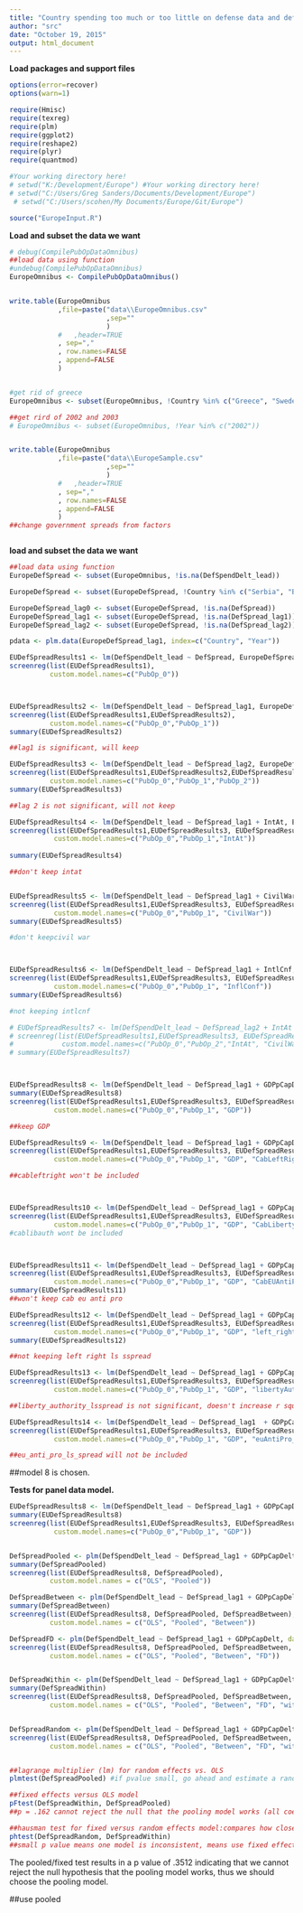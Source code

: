 ```yaml
---
title: "Country spending too much or too little on defense data and defense spending"
author: "src"
date: "October 19, 2015"
output: html_document
---
```


**Load packages and support files**
```r
options(error=recover)
options(warn=1)

require(Hmisc)
require(texreg)
require(plm)
require(ggplot2)
require(reshape2)
require(plyr)
require(quantmod)

#Your working directory here!
# setwd("K:/Development/Europe") #Your working directory here!
# setwd("C:/Users/Greg Sanders/Documents/Development/Europe")
 # setwd("C:/Users/scohen/My Documents/Europe/Git/Europe")

source("EuropeInput.R")

```


**Load and subset the data we want**
```r


# debug(CompilePubOpDataOmnibus)
##load data using function
#undebug(CompilePubOpDataOmnibus)
EuropeOmnibus <- CompilePubOpDataOmnibus()


write.table(EuropeOmnibus
            ,file=paste("data\\EuropeOmnibus.csv"
                        ,sep=""
                        )
            #   ,header=TRUE
            , sep=","
            , row.names=FALSE
            , append=FALSE
            )


#get rid of greece
EuropeOmnibus <- subset(EuropeOmnibus, !Country %in% c("Greece", "Sweden","Russia","United States"))

##get rird of 2002 and 2003
# EuropeOmnibus <- subset(EuropeOmnibus, !Year %in% c("2002"))


write.table(EuropeOmnibus
            ,file=paste("data\\EuropeSample.csv"
                        ,sep=""
                        )
            #   ,header=TRUE
            , sep=","
            , row.names=FALSE
            , append=FALSE
            )
##change government spreads from factors



```


**load and subset the data we want**
```r

##load data using function
EuropeDefSpread <- subset(EuropeOmnibus, !is.na(DefSpendDelt_lead))

EuropeDefSpread <- subset(EuropeDefSpread, !Country %in% c("Serbia", "Bulgaria", "Romania", "Serbia", "Slovakia"))

EuropeDefSpread_lag0 <- subset(EuropeDefSpread, !is.na(DefSpread))
EuropeDefSpread_lag1 <- subset(EuropeDefSpread, !is.na(DefSpread_lag1))
EuropeDefSpread_lag2 <- subset(EuropeDefSpread, !is.na(DefSpread_lag2))

pdata <- plm.data(EuropeDefSpread_lag1, index=c("Country", "Year"))

```



``` r

EUDefSpreadResults1 <- lm(DefSpendDelt_lead ~ DefSpread, EuropeDefSpread_lag0) 
screenreg(list(EUDefSpreadResults1),
          custom.model.names=c("PubOp_0"))



EUDefSpreadResults2 <- lm(DefSpendDelt_lead ~ DefSpread_lag1, EuropeDefSpread_lag1) 
screenreg(list(EUDefSpreadResults1,EUDefSpreadResults2),
          custom.model.names=c("PubOp_0","PubOp_1"))
summary(EUDefSpreadResults2)

##lag1 is significant, will keep 

EUDefSpreadResults3 <- lm(DefSpendDelt_lead ~ DefSpread_lag2, EuropeDefSpread_lag2) 
screenreg(list(EUDefSpreadResults1,EUDefSpreadResults2,EUDefSpreadResults3),
          custom.model.names=c("PubOp_0","PubOp_1","PubOp_2"))
summary(EUDefSpreadResults3)

##lag 2 is not significant, will not keep

EUDefSpreadResults4 <- lm(DefSpendDelt_lead ~ DefSpread_lag1 + IntAt, EuropeDefSpread_lag1)
screenreg(list(EUDefSpreadResults1,EUDefSpreadResults3, EUDefSpreadResults4),
           custom.model.names=c("PubOp_0","PubOp_1","IntAt"))
 
summary(EUDefSpreadResults4)

##don't keep intat


EUDefSpreadResults5 <- lm(DefSpendDelt_lead ~ DefSpread_lag1 + CivilWar, EuropeDefSpread_lag1)
screenreg(list(EUDefSpreadResults1,EUDefSpreadResults3, EUDefSpreadResults5),
           custom.model.names=c("PubOp_0","PubOp_1", "CivilWar"))
summary(EUDefSpreadResults5)

#don't keepcivil war



EUDefSpreadResults6 <- lm(DefSpendDelt_lead ~ DefSpread_lag1 + IntlCnf, EuropeDefSpread_lag1)
screenreg(list(EUDefSpreadResults1,EUDefSpreadResults3, EUDefSpreadResults6),
           custom.model.names=c("PubOp_0","PubOp_1", "InflConf"))
summary(EUDefSpreadResults6)

#not keeping intlcnf

# EUDefSpreadResults7 <- lm(DefSpendDelt_lead ~ DefSpread_lag2 + IntAt + CivilWar, EuropeDefSpread_lag2)
# screenreg(list(EUDefSpreadResults1,EUDefSpreadResults3, EUDefSpreadResults4, EUDefSpreadResults5, EUDefSpreadResults7),
#            custom.model.names=c("PubOp_0","PubOp_2","IntAt", "CivilWar", "Population"))
# summary(EUDefSpreadResults7)



EUDefSpreadResults8 <- lm(DefSpendDelt_lead ~ DefSpread_lag1 + GDPpCapDelt, EuropeDefSpread_lag1)
summary(EUDefSpreadResults8)
screenreg(list(EUDefSpreadResults1,EUDefSpreadResults3, EUDefSpreadResults8),
           custom.model.names=c("PubOp_0","PubOp_1", "GDP"))

##keep GDP

EUDefSpreadResults9 <- lm(DefSpendDelt_lead ~ DefSpread_lag1 + GDPpCapDelt + Cab_left_right, EuropeDefSpread_lag1)
screenreg(list(EUDefSpreadResults1,EUDefSpreadResults3, EUDefSpreadResults8, EUDefSpreadResults9),
           custom.model.names=c("PubOp_0","PubOp_1", "GDP", "CabLeftRight"))

##cableftright won't be included



EUDefSpreadResults10 <- lm(DefSpendDelt_lead ~ DefSpread_lag1 + GDPpCapDelt + Cab_liberty_authority, EuropeDefSpread_lag1)
screenreg(list(EUDefSpreadResults1,EUDefSpreadResults3, EUDefSpreadResults8, EUDefSpreadResults10),
           custom.model.names=c("PubOp_0","PubOp_1", "GDP", "CabLibertyAuth"))
#cablibauth wont be included



EUDefSpreadResults11 <- lm(DefSpendDelt_lead ~ DefSpread_lag1 + GDPpCapDelt + Cab_eu_anti_pro, EuropeDefSpread_lag1)
screenreg(list(EUDefSpreadResults1,EUDefSpreadResults3, EUDefSpreadResults8, EUDefSpreadResults11),
           custom.model.names=c("PubOp_0","PubOp_1", "GDP", "CabEUAntiPro"))
summary(EUDefSpreadResults11)
##won't keep cab eu anti pro

EUDefSpreadResults12 <- lm(DefSpendDelt_lead ~ DefSpread_lag1 + GDPpCapDelt + left_right_ls_spread, EuropeDefSpread_lag1)
screenreg(list(EUDefSpreadResults1,EUDefSpreadResults3, EUDefSpreadResults8, EUDefSpreadResults12),
           custom.model.names=c("PubOp_0","PubOp_1", "GDP", "left_right_lsSpread"))
summary(EUDefSpreadResults12)

##not keeping left right ls sspread

EUDefSpreadResults13 <- lm(DefSpendDelt_lead ~ DefSpread_lag1 + GDPpCapDelt + liberty_authority_ls_spread, EuropeDefSpread_lag1)
screenreg(list(EUDefSpreadResults1,EUDefSpreadResults3, EUDefSpreadResults8, EUDefSpreadResults13),
           custom.model.names=c("PubOp_0","PubOp_1", "GDP", "libertyAuth_lsSpread"))

##liberty_authority_lsspread is not significant, doesn't increase r squared and doens't affect the other veriables significantly

EUDefSpreadResults14 <- lm(DefSpendDelt_lead ~ DefSpread_lag1  + GDPpCapDelt + eu_anti_pro_ls_spread, EuropeDefSpread_lag1)
screenreg(list(EUDefSpreadResults1,EUDefSpreadResults3, EUDefSpreadResults8, EUDefSpreadResults14),
           custom.model.names=c("PubOp_0","PubOp_1", "GDP", "euAntiPro_lsSpread"))

##eu_anti_pro_ls_spread will not be included

```

##model 8 is chosen.

**Tests for panel data model.**

``` r

EUDefSpreadResults8 <- lm(DefSpendDelt_lead ~ DefSpread_lag1 + GDPpCapDelt, EuropeDefSpread_lag1)
summary(EUDefSpreadResults8)
screenreg(list(EUDefSpreadResults1,EUDefSpreadResults3, EUDefSpreadResults8),
           custom.model.names=c("PubOp_0","PubOp_1", "GDP"))


DefSpreadPooled <- plm(DefSpendDelt_lead ~ DefSpread_lag1 + GDPpCapDelt, data = pdata, model = "pooling")
summary(DefSpreadPooled)
screenreg(list(EUDefSpreadResults8, DefSpreadPooled),
          custom.model.names = c("OLS", "Pooled"))

DefSpreadBetween <- plm(DefSpendDelt_lead ~ DefSpread_lag1 + GDPpCapDelt, data = pdata, model = "between")
summary(DefSpreadBetween)
screenreg(list(EUDefSpreadResults8, DefSpreadPooled, DefSpreadBetween),
          custom.model.names = c("OLS", "Pooled", "Between"))

DefSpreadFD <- plm(DefSpendDelt_lead ~ DefSpread_lag1 + GDPpCapDelt, data = pdata, model = "fd") ##when variables don't vary from one year to the next, the variable is dropped because the first difference takes difference of the model averaged over time from the original model and for these variables the value would be 0.
screenreg(list(EUDefSpreadResults8, DefSpreadPooled, DefSpreadBetween, DefSpreadFD),
          custom.model.names = c("OLS", "Pooled", "Between", "FD"))


DefSpreadWithin <- plm(DefSpendDelt_lead ~ DefSpread_lag1 + GDPpCapDelt, data =  pdata, model = "within")
summary(DefSpreadWithin)
screenreg(list(EUDefSpreadResults8, DefSpreadPooled, DefSpreadBetween, DefSpreadFD, DefSpreadWithin),
          custom.model.names = c("OLS", "Pooled", "Between", "FD", "within"))


DefSpreadRandom <- plm(DefSpendDelt_lead ~ DefSpread_lag1 + GDPpCapDelt, data = pdata, model = "random")
screenreg(list(EUDefSpreadResults8, DefSpreadPooled, DefSpreadBetween, DefSpreadFD, DefSpreadWithin, DefSpreadRandom),
          custom.model.names = c("OLS", "Pooled", "Between", "FD", "within", "Random"))


##lagrange multiplier (lm) for random effects vs. OLS
plmtest(DefSpreadPooled) #if pvalue small, go ahead and estimate a random effects model. "alternative hypothesis, significant effects"

##fixed effects versus OLS model
pFtest(DefSpreadWithin, DefSpreadPooled)
##p = .162 cannot reject the null that the pooling model works (all coefficients for each country should be the same ever year) if p value low, supports the within model(accept alternative hypothesis: significant effects)

##hausman test for fixed versus random effects model:compares how close the coefficients of the model are:
phtest(DefSpreadRandom, DefSpreadWithin)
##small p value means one model is inconsistent, means use fixed effects model b/c that gives you consistent estimates.
```
The pooled/fixed test results in a p value of .3512 indicating that we cannot reject the null hypothesis that the pooling model works, thus we should choose the pooling model. 

##use pooled
